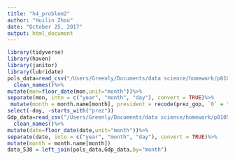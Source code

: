 ```yaml
---
title: "h4_problem2"
author: "Huilin Zhou"
date: "October 25, 2017"
output: html_document
---
```

```r
library(tidyverse)
library(haven)
library(janitor)
library(lubridate)
pols_data=read_csv("/Users/Greenly/Documents/data science/homework/p8105_hw4_problem2/fivethirtyeight_datasets/pols-month.csv")%>%
  clean_names()%>%
mutate(mon=floor_date(mon,unit="month"))%>%
separate(mon, into = c("year", "month", "day"), convert = TRUE)%>%
 mutate(month = month.name[month], president = recode(prez_gop, `0` = "dem", `1` = "gop", `2` = "gop")) %>%
select(-day, -starts_with("prez"))
Gdp_data=read_csv("/Users/Greenly/Documents/data science/homework/p8105_hw4_problem2/fivethirtyeight_datasets/GDP.csv")%>%
  clean_names()%>%
mutate(date=floor_date(date,unit="month"))%>%
separate(date, into = c("year", "month", "day"), convert = TRUE)%>%
mutate(month = month.name[month])
data_538 = left_join(pols_data,Gdp_data,by="month")  
```
